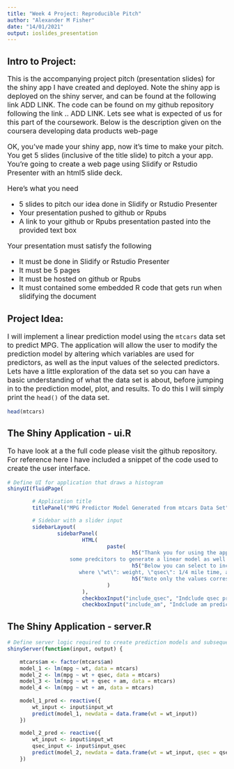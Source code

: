 ```yaml
---
title: "Week 4 Project: Reproducible Pitch"
author: "Alexander M Fisher"
date: "14/01/2021"
output: ioslides_presentation
---
```



## Intro to Project:
<font size="3">

This is the accompanying project pitch (presentation slides) for the shiny app I have created and deployed. Note the shiny app is deployed on the shiny server, and can be found at the following link ADD LINK. The code can be found on my github repository following the link .. ADD LINK. Lets see what is expected of us for this part of the coursework. Below is the description given on the coursera developing data products web-page

OK, you've made your shiny app, now it's time to make your pitch. You get 5 slides (inclusive of the title slide)  to pitch a your app. You're going to create a web page using Slidify or Rstudio Presenter with an html5 slide deck.

Here's what you need

- 5 slides to pitch our idea done in Slidify or Rstudio Presenter
- Your presentation pushed to github or Rpubs
- A link to your github or Rpubs presentation pasted into the provided text box

Your presentation must satisfy the following

- It must be done in Slidify or Rstudio Presenter
- It must be 5 pages
- It must be hosted on github or Rpubs
- It must contained some embedded R code that gets run when slidifying the document

</font>

## Project Idea:

<font size="3">

I will implement a linear prediction model using the `mtcars` data set to predict MPG. The application will allow the user to 
modify the prediction model by altering which variables are used for predictors, as well as the input values of the selected predictors. 
Lets have a little exploration of the data set so you can have a basic understanding of what the data set is about, before jumping 
in to the prediction model, plot, and results. To do this I will simply print the `head()` of the data set.

</font>


```r
head(mtcars)
```

## The Shiny Application - ui.R

<font size="3">

To have look at a the full code please visit the github repository. For reference here I have included a snippet of the code used to create the user interface. 

</font>

```r
# Define UI for application that draws a histogram
shinyUI(fluidPage(

        # Application title
        titlePanel("MPG Predictor Model Generated from mtcars Data Set"),

        # Sidebar with a slider input
        sidebarLayout(
                sidebarPanel(
                        HTML(
                                paste(
                                        h5("Thank you for using the app! It offers an interactive means of selecting
                    some predcitors to generate a linear model as well as providing a prediction for the given inputs you provide."),
                                        h5("Below you can select to include in addition to the default predictor (which will always be included in the model) \"wt\", either \"qsec\", or \"am\" or both,
                       where \"wt\": weight, \"qsec\": 1/4 mile time, and \"am\": Transmission (0 = automatic, 1 = manual)"),
                                        h5("Note only the values corresponding to the selcted predicotrs the model is built with will be used in the prediction.")
                                )
                        ),
                        checkboxInput("include_qsec", "Indclude qsec predictor", value = FALSE),
                        checkboxInput("include_am", "Indclude am predictor", value = FALSE),
```

## The Shiny Application - server.R

```r
# Define server logic required to create prediction models and subsequent prediction and plots
shinyServer(function(input, output) {
    
    mtcars$am <- factor(mtcars$am)
    model_1 <- lm(mpg ~ wt, data = mtcars)
    model_2 <- lm(mpg ~ wt + qsec, data = mtcars)
    model_3 <- lm(mpg ~ wt + qsec + am, data = mtcars)
    model_4 <- lm(mpg ~ wt + am, data = mtcars)
    
    model_1_pred <- reactive({
        wt_input <- input$input_wt
        predict(model_1, newdata = data.frame(wt = wt_input))
    })
    
    model_2_pred <- reactive({
        wt_input <- input$input_wt
        qsec_input <- input$input_qsec
        predict(model_2, newdata = data.frame(wt = wt_input, qsec = qsec_input))
    })
```








